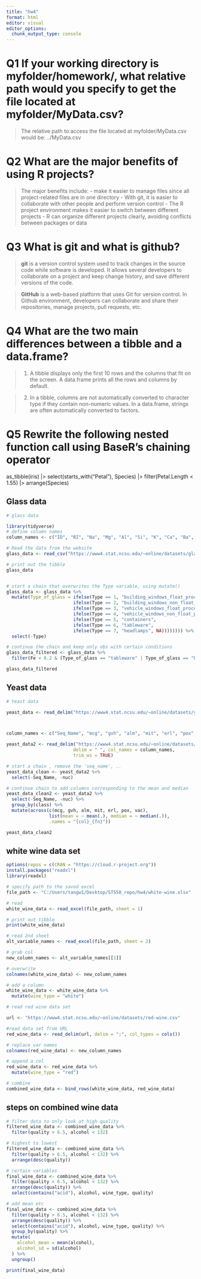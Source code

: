 ```yaml
---
title: "hw4"
format: html
editor: visual
editor_options: 
  chunk_output_type: console
---
```


# Q1 If your working directory is myfolder/homework/, what relative path would you specify to get the file located at myfolder/MyData.csv?

> The relative path to access the file located at myfolder/MyData.csv would be: ../MyData.csv

# Q2 What are the major benefits of using R projects?

> The major benefits include: - make it easier to manage files since all project-related files are in one directory - With git, it is easier to collaborate with other people and perform version control - The R project environment makes it easier to switch between different projects - R can organize different projects clearly, avoiding conflicts between packages or data

# Q3 What is git and what is github?

> **git** is a version control system used to track changes in the source code while software is developed. It allows several developers to collaborate on a project and keep change history, and save different versions of the code.

> **GitHub** is a web-based platform that uses Git for version control. In Github environment, developers can collaborate and share their repositories, manage projects, pull requests, etc.

# Q4 What are the two main differences between a tibble and a data.frame?

> 1.  A tibble displays only the first 10 rows and the columns that fit on the screen. A data.frame prints all the rows and columns by default.

> 2.  In a tibble, columns are not automatically converted to character type if they contain non-numeric values. In a data.frame, strings are often automatically converted to factors.

# Q5 Rewrite the following nested function call using BaseR's chaining operator

as_tibble(iris) \|\> select(starts_with("Petal"), Species) \|\> filter(Petal.Length \< 1.55) \|\> arrange(Species)

## Glass data

```r
# glass data

library(tidyverse)
# define column names
column_names <- c("ID", "RI", "Na", "Mg", "Al", "Si", "K", "Ca", "Ba", "Fe", "Type")

# Read the data from the website
glass_data <- read_csv("https://www4.stat.ncsu.edu/~online/datasets/glass.data", col_names = column_names)

# print out the tibble
glass_data


# start a chain that overwrites the Type variable, using mutate()
glass_data <- glass_data %>%
  mutate(Type_of_glass = ifelse(Type == 1, "building_windows_float_processed",
                         ifelse(Type == 2, "building_windows_non_float_processed",
                         ifelse(Type == 3, "vehicle_windows_float_processed",
                         ifelse(Type == 4, "vehicle_windows_non_float_processed",
                         ifelse(Type == 5, "containers",
                         ifelse(Type == 6, "tableware",
                         ifelse(Type == 7, "headlamps", NA)))))))) %>%
  select(-Type)

# continue the chain and keep only obs with certain conditions
glass_data_filtered <- glass_data %>%
  filter(Fe < 0.2 & (Type_of_glass == "tableware" | Type_of_glass == "headlamps"))

glass_data_filtered

```

## Yeast data

```r
# Yeast data

yeast_data <- read_delim("https://www4.stat.ncsu.edu/~online/datasets/yeast.data", delim = " ")



column_names <- c("Seq_Name", "mcg", "gvh", "alm", "mit", "erl", "pox", "vac", "nuc", "class")

yeast_data2 <- read_delim("https://www4.stat.ncsu.edu/~online/datasets/yeast.data", 
                         delim = " ", col_names = column_names, 
                         trim_ws = TRUE)

# start a chain , remove the 'seq_name', ..
yeast_data_clean <- yeast_data2 %>%
  select(-Seq_Name, -nuc)

# continue chain to add columns corresponding to the mean and median
yeast_data_clean2 <- yeast_data2 %>%
  select(-Seq_Name, -nuc) %>%
  group_by(class) %>%
  mutate(across(c(mcg, gvh, alm, mit, erl, pox, vac), 
                list(mean = ~ mean(.), median = ~ median(.)), 
                .names = "{col}_{fn}"))

yeast_data_clean2

```

## white wine data set

```r

options(repos = c(CRAN = "https://cloud.r-project.org"))
install.packages("readxl")
library(readxl)

# specify path to the saved excel
file_path <- "C:/Users/tangw1/Desktop/ST558_repo/hw4/white-wine.xlsx"

# read
white_wine_data <- read_excel(file_path, sheet = 1)

# print out tibble
print(white_wine_data)

# read 2nd sheet
alt_variable_names <- read_excel(file_path, sheet = 2)

# grab col
new_column_names <- alt_variable_names[[1]]

# overwrite
colnames(white_wine_data) <- new_column_names

# add a column
white_wine_data <- white_wine_data %>%
  mutate(wine_type = "white")

# read red wine data set

url <- "https://www4.stat.ncsu.edu/~online/datasets/red-wine.csv"

#read data set from URL
red_wine_data <- read_delim(url, delim = ";", col_types = cols())

# replace var names
colnames(red_wine_data) <- new_column_names

# append a col
red_wine_data <- red_wine_data %>%
  mutate(wine_type = "red")

# combine
combined_wine_data <- bind_rows(white_wine_data, red_wine_data)

```

## steps on combined wine data

```r
# filter data to only look at high quality 
filtered_wine_data <- combined_wine_data %>%
  filter(quality > 6.5, alcohol < 132)

# highest to lowest
filtered_wine_data <- combined_wine_data %>%
  filter(quality > 6.5, alcohol < 132) %>%
  arrange(desc(quality))

# certain variables
final_wine_data <- combined_wine_data %>%
  filter(quality > 6.5, alcohol < 132) %>%
  arrange(desc(quality)) %>%
  select(contains("acid"), alcohol, wine_type, quality)

# add mean etc
final_wine_data <- combined_wine_data %>%
  filter(quality > 6.5, alcohol < 132) %>%
  arrange(desc(quality)) %>%
  select(contains("acid"), alcohol, wine_type, quality) %>%
  group_by(quality) %>%
  mutate(
    alcohol_mean = mean(alcohol),
    alcohol_sd = sd(alcohol)
  ) %>%
  ungroup()

print(final_wine_data)

```
